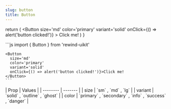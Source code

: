```yaml
---
slug: button
title: Button
---
```



  return (
    <Button
      size='md'
      color='primary'
      variant='solid'
      onClick={() => alert('button clicked!')}
    >
      Click me!
    </Button>
  )
}

<div className="flex flex-col gap-8 justify-center items-center">
  <DocsTemplate preview={ButtonPreview()}>
    ```js
    import { Button } from 'rewind-uikit'

    <Button
      size='md'
      color='primary'
      variant='solid'
      onClick={() => alert('button clicked!')}>Click me!
    </Button>
    ```

  </DocsTemplate>
  <div> 
    | Prop    | Values |
    | -------- | ------- |
    | size | `sm` , `md` , `lg` |
    | variant | `solid` , `outline` , `ghost` |
    | color | `primary` , `secondary` , `info` , `success` , `danger` |
  </div>
</div>
